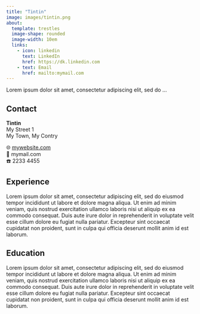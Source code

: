 ```yaml
---
title: "Tintin"
image: images/tintin.png
about: 
  template: trestles
  image-shape: rounded
  image-width: 10em
  links:
    - icon: linkedin
      text: LinkedIn
      href: https://dk.linkedin.com
    - text: Email
      href: mailto:mymail.com
---
```


Lorem ipsum dolor sit amet, consectetur adipiscing elit, sed do ...


## Contact

**Tintin**\
My Street 1\
My Town, My Contry\

🌐 [mywebsite.com]()\
📧 mymail.com\
☎️ 2233 4455


## Experience

Lorem ipsum dolor sit amet, consectetur adipiscing elit, sed do eiusmod tempor incididunt ut labore et dolore magna aliqua. Ut enim ad minim veniam, quis nostrud exercitation ullamco laboris nisi ut aliquip ex ea commodo consequat. Duis aute irure dolor in reprehenderit in voluptate velit esse cillum dolore eu fugiat nulla pariatur. Excepteur sint occaecat cupidatat non proident, sunt in culpa qui officia deserunt mollit anim id est laborum.\


## Education

Lorem ipsum dolor sit amet, consectetur adipiscing elit, sed do eiusmod tempor incididunt ut labore et dolore magna aliqua. Ut enim ad minim veniam, quis nostrud exercitation ullamco laboris nisi ut aliquip ex ea commodo consequat. Duis aute irure dolor in reprehenderit in voluptate velit esse cillum dolore eu fugiat nulla pariatur. Excepteur sint occaecat cupidatat non proident, sunt in culpa qui officia deserunt mollit anim id est laborum.
